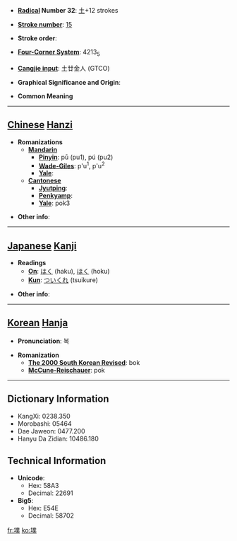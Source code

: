* '''[[Wiktionary:Chinese radical index| Radical]] Number 32''': [[Wiktionary:Chinese radical index 土|土]]+12 strokes

* '''[[Wiktionary:Chinese total strokes index|Stroke number]]''': [[Wiktionary:Chinese total strokes index 15|15]]

* '''Stroke order''': 

* '''[[Wiktionary:Chinese four corner index|Four-Corner System]]''': 4213<sub>5</sub>

* '''[[Wiktionary:Chinese Cangjie index|Cangjie input]]''': 土廿金人 (GTCO)

* '''Graphical Significance and Origin''': 

* '''Common Meaning'''

----

== [[Chinese]] [[Hanzi]] ==

* '''Romanizations'''
** '''[[Mandarin]]'''
*** '''[[Pinyin]]''': pū (pu1), pú (pu2)
*** '''[[Wade-Giles]]''': p'u<sup>1</sup>, p'u<sup>2</sup>
*** '''[[Yale]]''': 
** '''[[Cantonese]]'''
*** '''[[Jyutping]]''':
*** '''[[Penkyamp]]''': 
*** '''[[Yale]]''': pok3

* '''Other info''': 

----

== [[Japanese]] [[Kanji]] ==

* '''Readings'''
** '''[[On]]''': [[はく]] (haku), [[ほく]] (hoku)
** '''[[Kun]]''': [[ついくれ]] (tsuikure)

* '''Other info''':  

----

== [[Korean]] [[Hanja]] ==

* '''Pronunciation''': 복

* '''Romanization'''
** '''[[The 2000 South Korean Revised Romanization|The 2000 South Korean Revised]]''': bok
** '''[[McCune-Reischauer]]''': pok

----

== Dictionary Information ==

* KangXi: 0238.350
* Morobashi: 05464
* Dae Jaweon: 0477.200
* Hanyu Da Zidian: 10486.180

== Technical Information ==

* '''Unicode''':
** Hex: 58A3
** Decimal: 22691
* '''Big5''':
** Hex: E54E
** Decimal: 58702

[[fr:墣]]
[[ko:墣]]